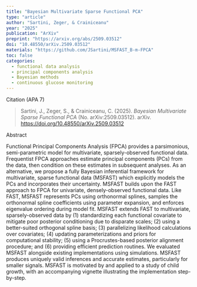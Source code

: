 ```yaml
---
title: "Bayesian Multivariate Sparse Functional PCA"
type: "article"
author: "Sartini, Zeger, & Crainiceanu"
year: "2025"
publication: "ArXiv"
preprint: "https://arxiv.org/abs/2509.03512"
doi: "10.48550/arXiv.2509.03512"
materials: "https://github.com/JSartini/MSFAST_B-m-FPCA"
toc: false
categories:
  - functional data analysis
  - principal components analysis
  - Bayesian methods
  - continuous glucose monitoring
---
```


Citation (APA 7)

> Sartini, J., Zeger, S., & Crainiceanu, C. (2025). *Bayesian Multivariate Sparse Functional PCA* (No. arXiv:2509.03512). arXiv. <https://doi.org/10.48550/arXiv.2509.03512>

Abstract

Functional Principal Components Analysis (FPCA) provides a parsimonious, semi-parametric model for multivariate, sparsely-observed functional data. Frequentist FPCA approaches estimate principal components (PCs) from the data, then condition on these estimates in subsequent analyses. As an alternative, we propose a fully Bayesian inferential framework for multivariate, sparse functional data (MSFAST) which explicitly models the PCs and incorporates their uncertainty. MSFAST builds upon the FAST approach to FPCA for univariate, densely-observed functional data. Like FAST, MSFAST represents PCs using orthonormal splines, samples the orthonormal spline coefficients using parameter expansion, and enforces eigenvalue ordering during model fit. MSFAST extends FAST to multivariate, sparsely-observed data by (1) standardizing each functional covariate to mitigate poor posterior conditioning due to disparate scales; (2) using a better-suited orthogonal spline basis; (3) parallelizing likelihood calculations over covariates; (4) updating parameterizations and priors for computational stability; (5) using a Procrustes-based posterior alignment procedure; and (6) providing efficient prediction routines. We evaluated MSFAST alongside existing implementations using simulations. MSFAST produces uniquely valid inferences and accurate estimates, particularly for smaller signals. MSFAST is motivated by and applied to a study of child growth, with an accompanying vignette illustrating the implementation step-by-step.
